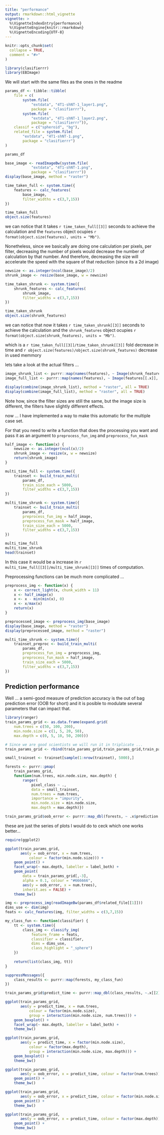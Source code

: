 ```yaml
---
title: "performance"
output: rmarkdown::html_vignette
vignette: >
  %\VignetteIndexEntry{performance}
  %\VignetteEngine{knitr::rmarkdown}
  %\VignetteEncoding{UTF-8}
---
```


```r
knitr::opts_chunk$set(
  collapse = TRUE,
  comment = "#>"
)
```

```r
library(clasifierrr)
library(EBImage)
```

We will start with the same files as the ones in the readme

```r
params_df <- tibble::tibble(
    file = c(
        system.file(
            "extdata", "4T1-shNT-1_layer1.png",
            package = "clasifierrr"),
        system.file(
            "extdata", "4T1-shNT-1_layer2.png",
            package = "clasifierrr")),
    classif = c("spheroid", "bg"),
    related_file = system.file(
        "extdata", "4T1-shNT-1.png",
        package = "clasifierrr")
)

params_df
```

```r
base_image <- readImageBw(system.file(
            "extdata", "4T1-shNT-1.png",
            package = "clasifierrr"))
display(base_image, method = "raster")
```


```r
time_taken_full <- system.time({
    features <- calc_features(
        base_image, 
        filter_widths = c(3,7,15))
})

time_taken_full
object.size(features)
```

we can notice that it takes `r time_taken_full[[3]]` 
seconds to achieve the calculation and the `features`
object ocupies 
`r format(object.size(features), units = "Mb")`.

Nonetheless, since we basically are doing one calculation
per pixels, per filter, decreasing the number of pixels would
decrease the number of calculation by that number. 
And therefore, decreasing the size will accelerate the speed
with the square of that reduction (since its a 2d image)

```r
newsize <- as.integer(ncol(base_image)/2)
shrunk_image <- resize(base_image, w = newsize)

time_taken_shrunk <- system.time({
    shrunk_features <- calc_features(
        shrunk_image, 
        filter_widths = c(3,7,15))
})

time_taken_shrunk
object.size(shrunk_features)
```


we can notice that now it takes `r time_taken_shrunk[[3]]` 
seconds to achieve the calculation and the `shrunk_features`
object ocupies 
`r format(object.size(shrunk_features), units = "Mb")`.

which is a `r time_taken_full[[3]]/time_taken_shrunk[[3]]`
fold decrease in time and 
`r object.size(features)/object.size(shrunk_features)`
decrease in used memmory

lets take a look at the actual filters ...


```r

image_shrunk_list <- purrr::map(names(features), ~ Image(shrunk_features[[.x]], dim(shrunk_image)))
image_full_list <- purrr::map(names(features), ~ Image(features[[.x]], dim(base_image)))

display(combine(image_shrunk_list), method = "raster", all = TRUE)
display(combine(image_full_list), method = "raster", all = TRUE)
```

Note how, since the filter sizes are still the same,
but the image size is different, the filters have slightly
different effects.

now ... I have implemented a way to make this automatic
for the multiple case set.

For that you need to write a function that does the 
processing you want and pass it as an argument to 
`preprocess_fun_img` and `preprocess_fun_mask`

```r
half_image <- function(x) {
    newsize <- as.integer(ncol(x)/2)
    shrunk_image <- resize(x, w = newsize)
    return(shrunk_image)
}
```


```r
multi_time_full <- system.time({
    trainset <- build_train_multi(
        params_df, 
        train_size_each = 5000, 
        filter_widths = c(3,7,15))
})

multi_time_shrunk <- system.time({
    trainset <- build_train_multi(
        params_df, 
        preprocess_fun_img = half_image,
        preprocess_fun_mask = half_image, 
        train_size_each = 5000, 
        filter_widths = c(3,7,15))
})

multi_time_full
multi_time_shrunk
head(trainset)
```

In this case it would be a increase in `r multi_time_full[[3]]/multi_time_shrunk[[3]]` 
times of computation.


Preprocessing functions can be much more complicated ...


```r
preprocess_img <- function(x) {
    x <- correct_light(x, chunk_width = 11)
    x <- half_image(x)
    x <- x - min(min(x), 0)
    x <- x/max(x)
    return(x)
}

preprocessed_image <- preprocess_img(base_image)
display(base_image, method = "raster")
display(preprocessed_image, method = "raster")
```


```r
multi_time_shrunk <- system.time({
    trainset_preproc <- build_train_multi(
        params_df, 
        preprocess_fun_img = preprocess_img,
        preprocess_fun_mask = half_image, 
        train_size_each = 5000, 
        filter_widths = c(3,7,15))
})
```


## Prediction performance

Well ... a semi-good measure of prediction accuracy is the out of bag prediction
error (OOB for short) and it is posible to modulate several parameters that can
impact that.

```r
library(ranger)
train_params_grid <- as.data.frame(expand.grid(
    num.trees = c(50, 100, 200), 
    min.node.size = c(1, 5, 20, 50),
    max.depth = c(0, 5, 10, 50, 200)))

# Since we are good scientists we will run it in triplicate ...
train_params_grid <- rbind(train_params_grid,train_params_grid,train_params_grid)

small_trainset <- trainset[sample(1:nrow(trainset), 5000),]

forests <- purrr::pmap(
    train_params_grid, 
    function(num.trees, min.node.size, max.depth) {
        ranger(
            pixel_class ~ .,
            data = small_trainset, 
            num.trees = num.trees, 
            importance = "impurity",
            min.node.size = min.node.size,
            max.depth = max.depth)})

train_params_grid$oob_error <- purrr::map_dbl(forests, ~ .x$prediction.error) 

```

these are just the series of plots I would do to ceck which one works better...

```r
require(ggplot2)

ggplot(train_params_grid,
       aes(y = oob_error, x = num.trees, 
           colour = factor(min.node.size))) +
    geom_point() + 
    facet_wrap(~ max.depth, labeller = label_both) + 
    geom_point(
        data = train_params_grid[,-3],
        alpha = 0.1, colour = "#666666",
        aes(y = oob_error, x = num.trees),
        inherit.aes = FALSE) +
    theme_bw()
```


```r
img <- preprocess_img(readImageBw(params_df$related_file[[1]]))
dims_use <- dim(img)
feats <- calc_features(img, filter_widths = c(3,7,15))

my_class_fun <- function(classifier) {
    tt <- system.time({
        class_img <- classify_img(
            feature_frame = feats,
            classifier = classifier, 
            dims = dims_use,
            class_highlight = "_sphere") 
    })
    
    return(list(class_img, tt))
}

suppressMessages({
    class_results <- purrr::map(forests, my_class_fun)
})

```

```r
train_params_grid$predict_time <- purrr::map_dbl(class_results, ~.x[[2]][[3]])

ggplot(train_params_grid,
       aes(y = predict_time, x = num.trees, 
           colour = factor(min.node.size),
           group = interaction(min.node.size, num.trees))) +
    geom_boxplot() + 
    facet_wrap(~ max.depth, labeller = label_both) +
    theme_bw()

ggplot(train_params_grid,
       aes(y = predict_time, x = factor(min.node.size), 
           colour = factor(max.depth),
           group = interaction(min.node.size, max.depth))) +
    geom_boxplot() + 
    theme_bw()

```


```r

ggplot(train_params_grid,
       aes(y = oob_error, x = predict_time, colour = factor(num.trees))) +
    geom_point() + 
    theme_bw()

ggplot(train_params_grid,
       aes(y = oob_error, x = predict_time, colour = factor(min.node.size))) +
    geom_point() + 
    theme_bw()

ggplot(train_params_grid,
       aes(y = oob_error, x = predict_time, colour = factor(max.depth))) +
    geom_point() + 
    theme_bw()
```

